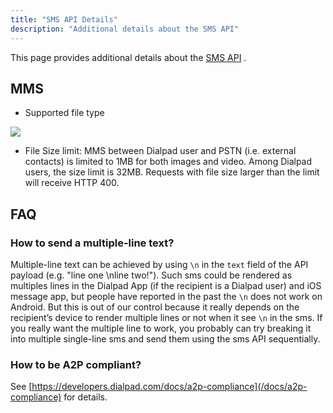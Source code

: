 ```yaml
---
title: "SMS API Details"
description: "Additional details about the SMS API"
---
```

This page provides additional details about the [SMS API](/reference/smssend)
.

## MMS

*   Supported file type

![](https://files.readme.io/4102412-Screen_Shot_2021-09-27_at_1.56.41_PM.png)

*   File Size limit: MMS between Dialpad user and PSTN (i.e. external contacts) is limited to 1MB for both images and video. Among Dialpad users, the size limit is 32MB. Requests with file size larger than the limit will receive HTTP 400.

## FAQ

### How to send a multiple-line text?

Multiple-line text can be achieved by using `\n` in the `text` field of the API payload (e.g. "line one \\nline two!"). Such sms could be rendered as multiples lines in the Dialpad App (if the recipient is a Dialpad user) and iOS message app, but people have reported in the past the `\n` does not work on Android. But this is out of our control because it really depends on the recipient’s device to render multiple lines or not when it see `\n` in the sms. If you really want the multiple line to work, you probably can try breaking it into multiple single-line sms and send them using the sms API sequentially.

### How to be A2P compliant?

See [https://developers.dialpad.com/docs/a2p-compliance](/docs/a2p-compliance)
 for details.